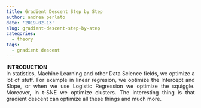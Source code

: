 ```yaml
---
title: Gradient Descent Step by Step
author: andrea perlato
date: '2019-02-13'
slug: gradient-descent-step-by-step
categories:
  - theory
tags:
  - gradient descent
---
```


<style>
body {
text-align: justify}
</style>


**INTRODUCTION** </br>
In statistics, Machine Learning and other Data Science fields, we optimize a lot of stuff. For example in linear regresion, we optimize the Intercept and Slope, or when we use Logistic Regression we optimize the squiggle. Moreover, in t-SNE we optimize clusters. The interesting thing is that gradient descent can optimize all these things and much more.



